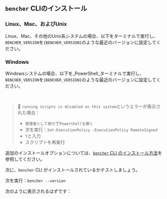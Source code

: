 

## `bencher` CLIのインストール

### Linux、Mac、およびUnix
Linux、Mac、その他のUnix系システムの場合、以下をターミナルで実行し、`BENCHER_VERSION`を<code>{BENCHER_VERSION}</code>のような最近のバージョンに設定してください。

<CliUnixScriptVersion />

### Windows
Windowsシステムの場合、以下を_PowerShell_ターミナルで実行し、`BENCHER_VERSION`を<code>{BENCHER_VERSION}</code>のような最近のバージョンに設定してください。

<CliWindowsScriptVersion />

<br />

> 🐰 `running scripts is disabled on this system`というエラーが表示された場合：
> - `管理者として実行`で`Powershellを開く`
> - 次を実行：`Set-ExecutionPolicy -ExecutionPolicy RemoteSigned`
> - `Y`と入力
> - スクリプトを再実行

追加のインストールオプションについては、[`bencher` CLI のインストール方法](/ja/docs/how-to/install-cli)を参照してください。

次に、`bencher` CLI がインストールされているかテストしましょう。

次を実行：`bencher --version`

次のように表示されるはずです：

<QSCliVersionOutput />